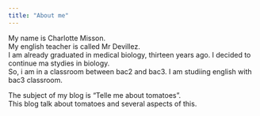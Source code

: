 ```yaml
---
title: "About me"
---
```


My name is Charlotte Misson.   
My english teacher is called Mr Devillez.  
I am already graduated in medical biology, thirteen years ago.  I decided to continue ma stydies in biology.  
So, i am in a classroom between bac2 and bac3. I am studiing english with bac3 classroom.  

The subject of my blog is "Telle me about tomatoes".  
This blog talk about tomatoes and several aspects of this.

